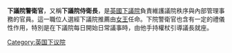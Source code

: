{{Expand|time=2009-07-20}}
'''下議院警衛官'''，又稱'''下議院侍衛長'''，是[[英國下議院|英國下議院]]負責維護議院秩序與內部管理事務的官員。這一職位人選經下議院推薦由[[英國君主|女王]]任命。下院警衛官也含有一定的禮儀性作用，特別是在下議院每日開始日常議事時，由他手持權杖引導議長就座。

[[Category:英国下议院|Category:英国下议院]]